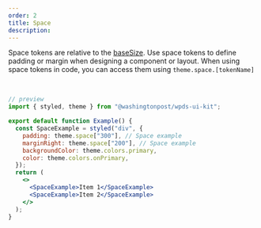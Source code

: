 ```yaml
---
order: 2
title: Space
description:
---
```


Space tokens are relative to the [baseSize](/foundations/base).
Use space tokens to define padding or margin when designing a component or layout.
When using space tokens in code, you can access them using `theme.space.[tokenName]`

<BR />

```jsx
// preview
import { styled, theme } from "@washingtonpost/wpds-ui-kit";

export default function Example() {
  const SpaceExample = styled("div", {
    padding: theme.space["300"], // Space example
    marginRight: theme.space["200"], // Space example
    backgroundColor: theme.colors.primary,
    color: theme.colors.onPrimary,
  });
  return (
    <>
      <SpaceExample>Item 1</SpaceExample>
      <SpaceExample>Item 2</SpaceExample>
    </>
  );
}
```

<Table
  headers={["Name", "Value", "Description"]}
  useTokenData={true}
  data={"space"}
/>
